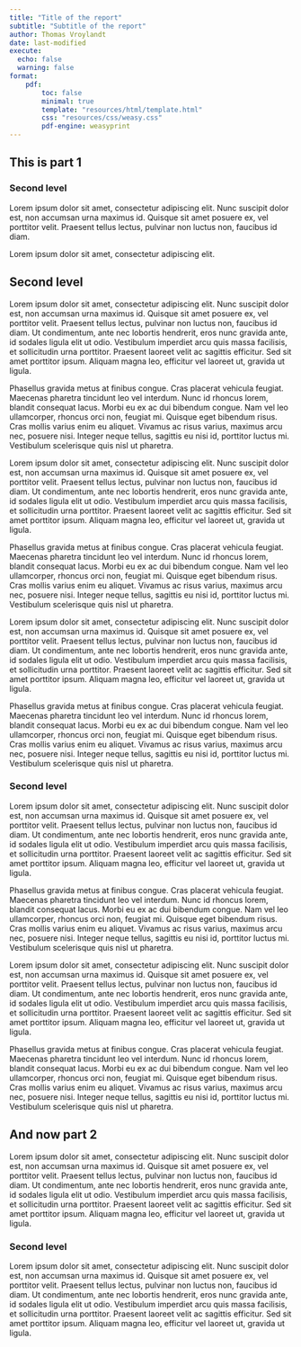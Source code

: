 ```yaml
---
title: "Title of the report"
subtitle: "Subtitle of the report"
author: Thomas Vroylandt
date: last-modified
execute: 
  echo: false
  warning: false
format:
    pdf:
        toc: false
        minimal: true
        template: "resources/html/template.html"
        css: "resources/css/weasy.css"
        pdf-engine: weasyprint
---
```



## This is part 1 {-}

### Second level {-}

Lorem ipsum dolor sit amet, consectetur adipiscing elit. Nunc suscipit dolor est, non accumsan urna maximus id. Quisque sit amet posuere ex, vel porttitor velit. Praesent tellus lectus, pulvinar non luctus non, faucibus id diam.

Lorem ipsum dolor sit amet, consectetur adipiscing elit.

## Second level {-}

Lorem ipsum dolor sit amet, consectetur adipiscing elit. Nunc suscipit dolor est, non accumsan urna maximus id. Quisque sit amet posuere ex, vel porttitor velit. Praesent tellus lectus, pulvinar non luctus non, faucibus id diam. Ut condimentum, ante nec lobortis hendrerit, eros nunc gravida ante, id sodales ligula elit ut odio. Vestibulum imperdiet arcu quis massa facilisis, et sollicitudin urna porttitor. Praesent laoreet velit ac sagittis efficitur. Sed sit amet porttitor ipsum. Aliquam magna leo, efficitur vel laoreet ut, gravida ut ligula.

Phasellus gravida metus at finibus congue. Cras placerat vehicula feugiat. Maecenas pharetra tincidunt leo vel interdum. Nunc id rhoncus lorem, blandit consequat lacus. Morbi eu ex ac dui bibendum congue. Nam vel leo ullamcorper, rhoncus orci non, feugiat mi. Quisque eget bibendum risus. Cras mollis varius enim eu aliquet. Vivamus ac risus varius, maximus arcu nec, posuere nisi. Integer neque tellus, sagittis eu nisi id, porttitor luctus mi. Vestibulum scelerisque quis nisl ut pharetra.


Lorem ipsum dolor sit amet, consectetur adipiscing elit. Nunc suscipit dolor est, non accumsan urna maximus id. Quisque sit amet posuere ex, vel porttitor velit. Praesent tellus lectus, pulvinar non luctus non, faucibus id diam. Ut condimentum, ante nec lobortis hendrerit, eros nunc gravida ante, id sodales ligula elit ut odio. Vestibulum imperdiet arcu quis massa facilisis, et sollicitudin urna porttitor. Praesent laoreet velit ac sagittis efficitur. Sed sit amet porttitor ipsum. Aliquam magna leo, efficitur vel laoreet ut, gravida ut ligula.

Phasellus gravida metus at finibus congue. Cras placerat vehicula feugiat. Maecenas pharetra tincidunt leo vel interdum. Nunc id rhoncus lorem, blandit consequat lacus. Morbi eu ex ac dui bibendum congue. Nam vel leo ullamcorper, rhoncus orci non, feugiat mi. Quisque eget bibendum risus. Cras mollis varius enim eu aliquet. Vivamus ac risus varius, maximus arcu nec, posuere nisi. Integer neque tellus, sagittis eu nisi id, porttitor luctus mi. Vestibulum scelerisque quis nisl ut pharetra.

Lorem ipsum dolor sit amet, consectetur adipiscing elit. Nunc suscipit dolor est, non accumsan urna maximus id. Quisque sit amet posuere ex, vel porttitor velit. Praesent tellus lectus, pulvinar non luctus non, faucibus id diam. Ut condimentum, ante nec lobortis hendrerit, eros nunc gravida ante, id sodales ligula elit ut odio. Vestibulum imperdiet arcu quis massa facilisis, et sollicitudin urna porttitor. Praesent laoreet velit ac sagittis efficitur. Sed sit amet porttitor ipsum. Aliquam magna leo, efficitur vel laoreet ut, gravida ut ligula.

Phasellus gravida metus at finibus congue. Cras placerat vehicula feugiat. Maecenas pharetra tincidunt leo vel interdum. Nunc id rhoncus lorem, blandit consequat lacus. Morbi eu ex ac dui bibendum congue. Nam vel leo ullamcorper, rhoncus orci non, feugiat mi. Quisque eget bibendum risus. Cras mollis varius enim eu aliquet. Vivamus ac risus varius, maximus arcu nec, posuere nisi. Integer neque tellus, sagittis eu nisi id, porttitor luctus mi. Vestibulum scelerisque quis nisl ut pharetra.

### Second level {-}

Lorem ipsum dolor sit amet, consectetur adipiscing elit. Nunc suscipit dolor est, non accumsan urna maximus id. Quisque sit amet posuere ex, vel porttitor velit. Praesent tellus lectus, pulvinar non luctus non, faucibus id diam. Ut condimentum, ante nec lobortis hendrerit, eros nunc gravida ante, id sodales ligula elit ut odio. Vestibulum imperdiet arcu quis massa facilisis, et sollicitudin urna porttitor. Praesent laoreet velit ac sagittis efficitur. Sed sit amet porttitor ipsum. Aliquam magna leo, efficitur vel laoreet ut, gravida ut ligula.

Phasellus gravida metus at finibus congue. Cras placerat vehicula feugiat. Maecenas pharetra tincidunt leo vel interdum. Nunc id rhoncus lorem, blandit consequat lacus. Morbi eu ex ac dui bibendum congue. Nam vel leo ullamcorper, rhoncus orci non, feugiat mi. Quisque eget bibendum risus. Cras mollis varius enim eu aliquet. Vivamus ac risus varius, maximus arcu nec, posuere nisi. Integer neque tellus, sagittis eu nisi id, porttitor luctus mi. Vestibulum scelerisque quis nisl ut pharetra.

Lorem ipsum dolor sit amet, consectetur adipiscing elit. Nunc suscipit dolor est, non accumsan urna maximus id. Quisque sit amet posuere ex, vel porttitor velit. Praesent tellus lectus, pulvinar non luctus non, faucibus id diam. Ut condimentum, ante nec lobortis hendrerit, eros nunc gravida ante, id sodales ligula elit ut odio. Vestibulum imperdiet arcu quis massa facilisis, et sollicitudin urna porttitor. Praesent laoreet velit ac sagittis efficitur. Sed sit amet porttitor ipsum. Aliquam magna leo, efficitur vel laoreet ut, gravida ut ligula.

Phasellus gravida metus at finibus congue. Cras placerat vehicula feugiat. Maecenas pharetra tincidunt leo vel interdum. Nunc id rhoncus lorem, blandit consequat lacus. Morbi eu ex ac dui bibendum congue. Nam vel leo ullamcorper, rhoncus orci non, feugiat mi. Quisque eget bibendum risus. Cras mollis varius enim eu aliquet. Vivamus ac risus varius, maximus arcu nec, posuere nisi. Integer neque tellus, sagittis eu nisi id, porttitor luctus mi. Vestibulum scelerisque quis nisl ut pharetra.

## And now part 2 {-}

Lorem ipsum dolor sit amet, consectetur adipiscing elit. Nunc suscipit dolor est, non accumsan urna maximus id. Quisque sit amet posuere ex, vel porttitor velit. Praesent tellus lectus, pulvinar non luctus non, faucibus id diam. Ut condimentum, ante nec lobortis hendrerit, eros nunc gravida ante, id sodales ligula elit ut odio. Vestibulum imperdiet arcu quis massa facilisis, et sollicitudin urna porttitor. Praesent laoreet velit ac sagittis efficitur. Sed sit amet porttitor ipsum. Aliquam magna leo, efficitur vel laoreet ut, gravida ut ligula.


### Second level {-}

Lorem ipsum dolor sit amet, consectetur adipiscing elit. Nunc suscipit dolor est, non accumsan urna maximus id. Quisque sit amet posuere ex, vel porttitor velit. Praesent tellus lectus, pulvinar non luctus non, faucibus id diam. Ut condimentum, ante nec lobortis hendrerit, eros nunc gravida ante, id sodales ligula elit ut odio. Vestibulum imperdiet arcu quis massa facilisis, et sollicitudin urna porttitor. Praesent laoreet velit ac sagittis efficitur. Sed sit amet porttitor ipsum. Aliquam magna leo, efficitur vel laoreet ut, gravida ut ligula.

